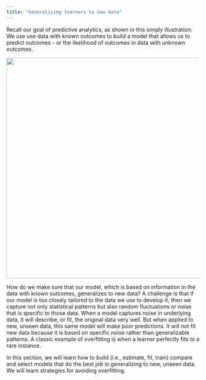 ```yaml
---
title: "Generalizing learners to new data"
---
```


Recall our goal of predictive analytics, as shown in this simply illustration: We use use data with known outcomes to build a model that allows us to predict outcomes - or the likelihood of outcomes in data with unknown outcomes. 

![](images/WhatisPA.png){width="6in"}

How do we make sure that our model, which is based on information in the data with known outcomes, generalizes to new data? A challenge is that if our model is too closely tailored to the data we use to develop it, then we capture not only statistical patterns but also random fluctuations or noise that is specific to those data. When a model captures noise in underlying data, it will describe, or fit, the original data very well. But when applied to new, unseen data, this same model will make poor predictions. It will not fit new data because it is based on specific noise rather than generalizable patterns. A classic example of overfitting is when a learner perfectly fits to a rare instance. 

In this section, we will learn how to build (i.e., estimate, fit, train) compare and select models that do the best job in generalizing to new, unseen data. We will learn strategies for avoiding overfitting. 
